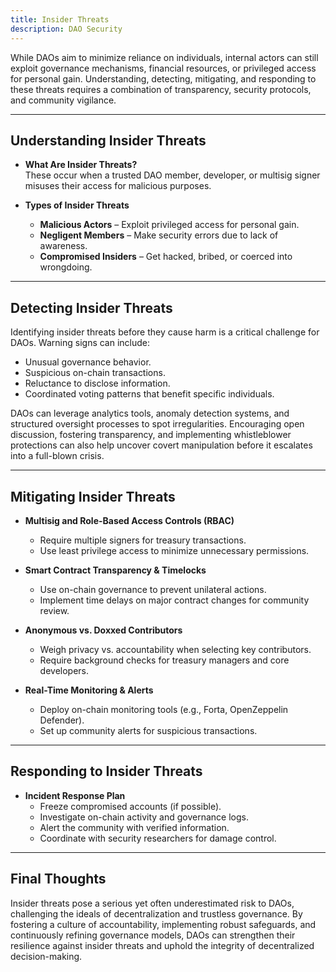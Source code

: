 ```yaml
---
title: Insider Threats
description: DAO Security
---
```


While DAOs aim to minimize reliance on individuals, internal actors can still exploit governance mechanisms, financial resources, or privileged access for personal gain. Understanding, detecting, mitigating, and responding to these threats requires a combination of transparency, security protocols, and community vigilance.

---

## Understanding Insider Threats  

- **What Are Insider Threats?**  
These occur when a trusted DAO member, developer, or multisig signer misuses their access for malicious purposes.  

- **Types of Insider Threats**  
  - **Malicious Actors** – Exploit privileged access for personal gain.  
  - **Negligent Members** – Make security errors due to lack of awareness.  
  - **Compromised Insiders** – Get hacked, bribed, or coerced into wrongdoing.  

---

## Detecting Insider Threats

Identifying insider threats before they cause harm is a critical challenge for DAOs. Warning signs can include: 

- Unusual governance behavior.
- Suspicious on-chain transactions.
- Reluctance to disclose information.
- Coordinated voting patterns that benefit specific individuals. 

DAOs can leverage analytics tools, anomaly detection systems, and structured oversight processes to spot irregularities. Encouraging open discussion, fostering transparency, and implementing whistleblower protections can also help uncover covert manipulation before it escalates into a full-blown crisis.

---


## Mitigating Insider Threats  

- **Multisig and Role-Based Access Controls (RBAC)**  
  - Require multiple signers for treasury transactions.  
  - Use least privilege access to minimize unnecessary permissions.  

- **Smart Contract Transparency & Timelocks**  
  - Use on-chain governance to prevent unilateral actions.  
  - Implement time delays on major contract changes for community review.  

- **Anonymous vs. Doxxed Contributors**  
  - Weigh privacy vs. accountability when selecting key contributors.  
  - Require background checks for treasury managers and core developers.  

- **Real-Time Monitoring & Alerts**  
  - Deploy on-chain monitoring tools (e.g., Forta, OpenZeppelin Defender).  
  - Set up community alerts for suspicious transactions.  

---

## Responding to Insider Threats  

- **Incident Response Plan**  
  - Freeze compromised accounts (if possible).  
  - Investigate on-chain activity and governance logs.  
  - Alert the community with verified information.  
  - Coordinate with security researchers for damage control.  

---

## Final Thoughts  

Insider threats pose a serious yet often underestimated risk to DAOs, challenging the ideals of decentralization and trustless governance. By fostering a culture of accountability, implementing robust safeguards, and continuously refining governance models, DAOs can strengthen their resilience against insider threats and uphold the integrity of decentralized decision-making.
